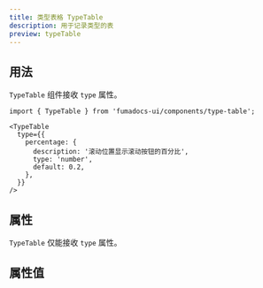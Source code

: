 ```yaml
---
title: 类型表格 TypeTable
description: 用于记录类型的表
preview: typeTable
---
```


## 用法

`TypeTable` 组件接收 `type` 属性。

```mdx
import { TypeTable } from 'fumadocs-ui/components/type-table';

<TypeTable
  type={{
    percentage: {
      description: '滚动位置显示滚动按钮的百分比',
      type: 'number',
      default: 0.2,
    },
  }}
/>
```

## 属性

`TypeTable` 仅能接收 `type` 属性。

<AutoTypeTable path="./content/docs/props.ts" name="TypeTableProps" />

## 属性值

<AutoTypeTable path="./content/docs/props.ts" name="TypeTableObjectTypeProps" />
